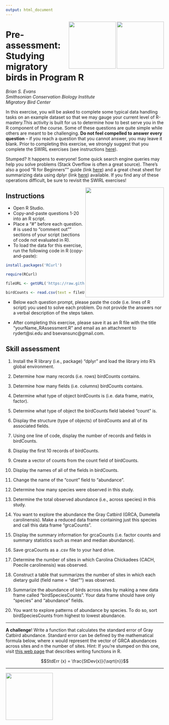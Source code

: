 ```yaml
---
output: html_document
---
```


<img align = "right" src="https://upload.wikimedia.org/wikipedia/en/thumb/e/e3/GMU_logo.svg/1280px-GMU_logo.svg.png" height="150px" width = "150px"/>
    
  <img align = "right" src="https://upload.wikimedia.org/wikipedia/en/6/6a/Smithsonian_Conservation_Biology_Institute_logo.png" height="150px" width = "150px"/>
  
# Pre-assessment: Studying migratory birds in Program R
_Brian S. Evans  
Smithsonian Conservation Biology Institute  
Migratory Bird Center_

In this exercise, you will be asked to complete some typical data handling tasks on an example dataset so that we may gauge your current level of R-mastery.This activity is built for us to determine how to best serve you in the R component of the course. Some of these questions are quite simple while others are meant to be challenging. **Do not feel compelled to answer every question** -- if you reach a question that you cannot answer, you may leave it blank. Prior to completing this exercise, we strongly suggest that you complete the SWIRL exercises (see instructions [here](http://htmlpreview.github.io/?https://raw.githubusercontent.com/SCBI-MigBirds/MigBirds/master/swirlCourses.html)). 

Stumped? It happens to everyone! Some quick search engine queries may help you solve problems (Stack Overflow is often a great source). There's also a good "R for Beginners"" guide (link [here](https://cran.r-project.org/doc/contrib/Paradis-rdebuts_en.pdf)) and a great cheat sheet for summarizing data using dplyr (link [here](https://www.rstudio.com/wp-content/uploads/2015/02/data-wrangling-cheatsheet.pdf)) available. If you find any of these operations difficult, be sure to revisit the SWIRL exercises!

  <img align = "right" src="https://avatars0.githubusercontent.com/u/5629668?v=3&s=460" height="350px" width = "250px"/>

## Instructions 

 * Open R Studio.
 * Copy-and-paste questions 1-20 into an R script. 
 * Place a "#" before each question. # is used to "comment out"" sections of your script (sections of code not evaluated in R). 
 * To load the data for this exercise, run the following code in R (copy-and-paste):

```r
install.packages('RCurl')

require(RCurl)

fileURL <- getURL('https://raw.githubusercontent.com/SCBI-MigBirds/MigBirds/master/data/exampleBirdData.csv')

birdCounts <- read.csv(text = fileURL)
```

* Below each question prompt, please paste the code (i.e. lines of R script) you used to solve each problem. Do not provide the answers nor a verbal description of the steps taken.

* After completing this exercise, please save it as an R file with the title "yourName_RAssessment.R" and email as an attachment to rydert@si.edu and bsevansunc@gmail.com.
 
## Skill assessment

1. Install the R library (i.e., package) "dplyr" and load the library into R's global environment.

2. Determine how many records (i.e. rows) birdCounts contains.

3. Determine how many fields (i.e. columns) birdCounts contains.

4. Determine what type of object birdCounts is (i.e. data frame, matrix, factor).

5. Determine what type of object the birdCounts field labeled "count" is.

6. Display the structure (type of objects) of birdCounts and all of its associated fields.

7. Using one line of code, display the number of records and fields in birdCounts.

8. Display the first 10 records of birdCounts.

9. Create a vector of counts from the count field of birdCounts.

10. Display the names of all of the fields in birdCounts.

11. Change the name of the "count" field to "abundance".

12. Determine how many species were observed in this study.

13. Determine the total observed abundance (i.e., across species) in this study.

14. You want to explore the abundance the Gray Catbird (GRCA, Dumetella carolinensis). Make a reduced data frame containing just this species and call this data frame "grcaCounts".

15. Display the summary information for grcaCounts (i.e. factor counts and summary statistics such as mean and median abundance).

16. Save grcaCounts as a .csv file to your hard drive.

17. Determine the number of sites in which Carolina Chickadees (CACH, Poecile carolinensis) was observed.

18. Construct a table that summarizes the number of sites in which each dietary guild (field name = "diet"") was observed.

19. Summarize the abundance of birds across sites by making a new data frame called "birdSpeciesCounts". Your data frame should have only "species" and "abundance" fields.

20. You want to explore patterns of abundance by species. To do so, sort birdSpeciesCounts from highest to lowest abundance.

----

**A challenge**! Write a function that calculates the standard error of Gray Catbird abundance. Standard error can be defined by the mathematical formula below, where x would represent the vector of GRCA abundances across sites and n the number of sites. Hint: If you're stumped on this one, visit [this web page](http://scbi-migbirds.github.io/writingFunctions) that describes writing functions in R.

$$StdErr (x) = \frac{StDev(x)}{\sqrt{n}}$$

----

<img align = "center" src="https://upload.wikimedia.org/wikipedia/commons/thumb/e/e0/Git-logo.svg/512px-Git-logo.svg.png" height="150px" width = "150px"/>
